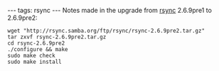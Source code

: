 ---
tags: rsync
---
Notes made in the upgrade from [[rsync]] 2.6.9pre1 to 2.6.9pre2:

<pre>wget "http://rsync.samba.org/ftp/rsync/rsync-2.6.9pre2.tar.gz"
tar zxvf rsync-2.6.9pre2.tar.gz
cd rsync-2.6.9pre2
./configure && make
sudo make check
sudo make install</pre>
